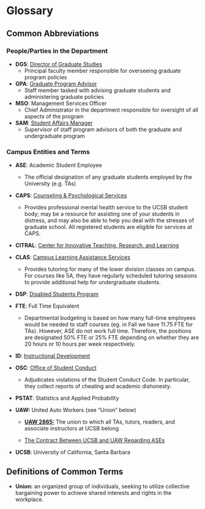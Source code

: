 # Glossary

## Common Abbreviations

### People/Parties in the Department { #DeptPeople}

-   **DGS**: [Director of Graduate Studies](#AcadLead)
    - Principal faculty member responsible for overseeing graduate program policies

-   **GPA**: [Graduate Program Advisor](#Staff)
    - Staff member tasked with advising graduate students and administering graduate policies
    
-   **MSO**:  Management Services Officer
    - Chief Administrator in the department responsible for oversight of all aspects of the program

-   **SAM**: [Student Affairs Manager](#Staff)
    - Supervisor of staff program advisors of both the graduate and undergraduate program

### Campus Entities and Terms {#Terms}

-   **ASE**: Academic Student Employee

    -   The official designation of any graduate students employed by the University (e.g. TAs)

-   **CAPS**: [Counseling & Psychological Services](https://caps.sa.ucsb.edu/)

    - Provides professional mental health service to the UCSB student body; may be a resource for assisting one of your students in distress, and may also be able to help you deal with the stresses of graduate school. All registered students are eligible for services at CAPS. 

-  **CITRAL**: [Center for Innovative Teaching, Research, and Learning](https://www.citral.ucsb.edu/)

-   **CLAS**: [Campus Learning Assistance Services](https://clas.sa.ucsb.edu/)

    -   Provides tutoring for many of the lower division classes on campus. For courses like 5A, they have regularly scheduled tutoring sessions to provide additional help for undergraduate students.
    
-  **DSP**: [Disabled Students Program](https://dsp.sa.ucsb.edu/)

- **FTE**: Full Time Equivalent

    -   Departmental budgeting is based on how many full-time employees would be needed to staff courses (eg. in Fall we have 11.75 FTE for TAs). However, ASE do not work full time. Therefore, the positions are designated 50% FTE or 25% FTE depending on whether they are 20 hours or 10 hours per week respectively.

-  **ID**: [Instructional Development](https://id.ucsb.edu/)

-  **OSC**: [Office of Student Conduct](https://studentconduct.sa.ucsb.edu/)
     - Adjudicates violations of the Student Conduct Code. In particular, they collect reports of cheating and academic dishonesty.

-  **PSTAT**: Statistics and Applied Probability

-  **UAW:** United Auto Workers (see "Union" below)

    -   <a href="https://ucsbuaw.wordpress.com/" target="_blank">**UAW 2865:**</a> The union to which all TAs, tutors, readers, and associate instructors at UCSB belong

    -   <a href="https://ucnet.universityofcalifornia.edu/labor/bargaining-units/bx/contract.html" target="_blank">The Contract Between UCSB and UAW Regarding ASEs</a>

-   **UCSB**: University of California, Santa Barbara

## Definitions of Common Terms

-   **Union:** an organized group of individuals, seeking to utilize collective bargaining power to achieve shared interests and rights in the workplace.
